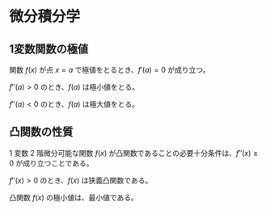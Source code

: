 # 微分積分学

## 1変数関数の極値
関数 $f(x)$ が点 $x = a$ で極値をとるとき、$f'(a) = 0$ が成り立つ。

$f''(a) > 0$ のとき、$f(a)$ は極小値をとる。

$f''(a) < 0$ のとき、$f(a)$ は極大値をとる。

## 凸関数の性質
1 変数 2 階微分可能な関数 $f(x)$ が凸関数であることの必要十分条件は、$f''(x) \geq 0$ が成り立つことである。

$f''(x) > 0$ のとき、$f(x)$ は狭義凸関数である。

凸関数 $f(x)$ の極小値は、最小値である。

